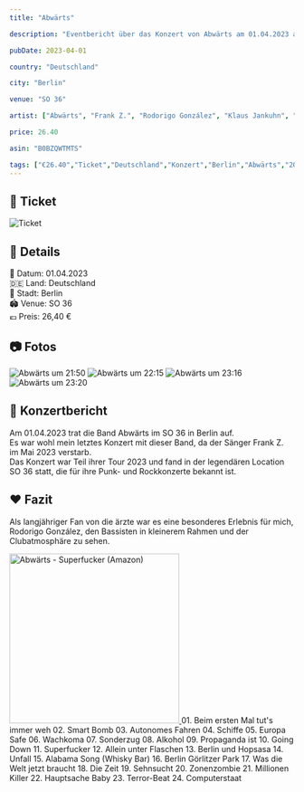 ```yaml
---
title: "Abwärts"

description: "Eventbericht über das Konzert von Abwärts am 01.04.2023 auf der Tour 2023 im SO 36 in Berlin."

pubDate: 2023-04-01

country: "Deutschland"

city: "Berlin"

venue: "SO 36"

artist: ["Abwärts", "Frank Z.", "Rodorigo González", "Klaus Jankuhn", "Günter Schulz"]

price: 26.40

asin: "B0BZQWTMTS"

tags: ["€26.40","Ticket","Deutschland","Konzert","Berlin","Abwärts","2023"]
---
```




## 🎫 Ticket

![Ticket](../../../gallery/2023/04/01/2024-04-01_21-00-00.jpg)

## 📌 Details
📅 Datum: 01.04.2023  
🇩🇪 Land: Deutschland  
📍 Stadt: Berlin  
🏟️ Venue: SO 36  
💶 Preis: 26,40 €  

## 📷 Fotos

<CardGrid>
  <Card title="21:50" icon="image">
    <Image src={img2150} alt="Abwärts um 21:50" widths={[300, 600, 900]} sizes="(max-width: 600px) 100vw, 600px" />
  </Card>
  <Card title="22:15" icon="image">
    <Image src={img2215} alt="Abwärts um 22:15" widths={[300, 600, 900]} sizes="(max-width: 600px) 100vw, 600px" />
  </Card>
  <Card title="23:16" icon="image">
    <Image src={img2316} alt="Abwärts um 23:16" widths={[300, 600, 900]} sizes="(max-width: 600px) 100vw, 600px" />
  </Card>
  <Card title="23:20" icon="image">
    <Image src={img2320} alt="Abwärts um 23:20" widths={[300, 600, 900]} sizes="(max-width: 600px) 100vw, 600px" />
  </Card>
</CardGrid>

## 🎤 Konzertbericht

Am 01.04.2023 trat die Band Abwärts im SO 36 in Berlin auf.   
Es war wohl mein letztes Konzert mit dieser Band, da der Sänger Frank Z. im Mai 2023 verstarb.   
Das Konzert war Teil ihrer Tour 2023 und fand in der legendären Location SO 36 statt, 
die für ihre Punk- und Rockkonzerte bekannt ist.  


## ❤️ Fazit

Als langjähriger Fan von die ärzte war es eine besonderes Erlebnis für mich, 
Rodorigo González, den Bassisten in kleinerem Rahmen und der Clubatmosphäre zu sehen.

<Card title="Album" icon="seti:audio">
  <a href="https://www.amazon.de/dp/B0BZQWTMTS?tag=mysteryland-21" target="_blank" rel="noopener noreferrer">
    <img src="https://m.media-amazon.com/images/I/714eY52Iw8L._SL1200_.jpg" alt="Abwärts - Superfucker (Amazon)" width="300" />
  </a>
</Card>

<Card title="Setlist" icon="list-format">
01. Beim ersten Mal tut's immer weh
02. Smart Bomb
03. Autonomes Fahren
04. Schiffe
05. Europa Safe
06. Wachkoma
07. Sonderzug
08. Alkohol
09. Propaganda ist
10. Going Down
11. Superfucker
12. Allein unter Flaschen
13. Berlin und Hopsasa
14. Unfall
15. Alabama Song (Whisky Bar)
16. Berlin Görlitzer Park
17. Was die Welt jetzt braucht
18. Die Zeit
19. Sehnsucht
20. Zonenzombie
21. Millionen Killer
22. Hauptsache Baby
23. Terror-Beat
24. Computerstaat
</Card>

<LinkCard
    title="Mehr Informationen"
    href="https://fanieng.com/2023/04/01/abwaerts-berlin-so-36/"
/>
